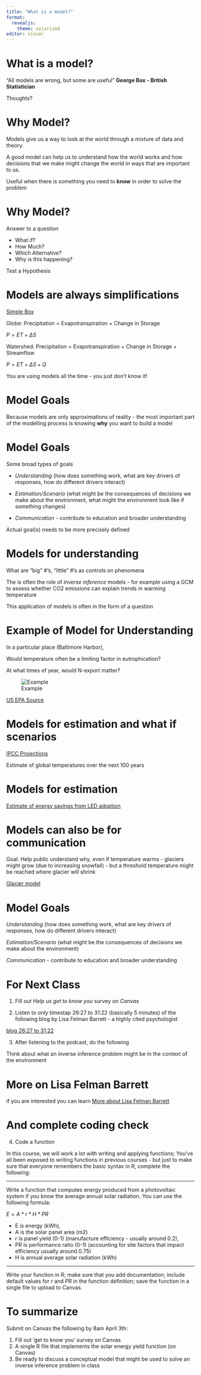 ```yaml
---
title: "What is a model?"
format: 
  revealjs:
    theme: solarized
editor: visual
---
```


# What is a model?

"All models are wrong, but some are useful" **George Box - British Statistician**

Thoughts?

# Why Model?

Models give us a way to look at the world through a mixture of data and theory.

A good model can help us to understand how the world works and how decisions that we make might change the world in ways that are important to us.

Useful when there is something you need to **know** in order to solve the problem

# Why Model?

Answer to a question

-   What if?
-   How Much?
-   Which Alternative?
-   Why is this happening?

Test a Hypothesis

# Models are always simplifications

[Simple Box](images/image2-01.png)

Globe: Precipitation = Evapotranspiration + Change in Storage

$P = ET + ΔS$

Watershed: Precipitation = Evapotranspiration + Change in Storage + Streamflow

$P = ET + ΔS + Q$

You are using models all the time - you just don't know it!

# Model Goals

Because models are only approximations of reality - the most important part of the modelling process is knowing **why** you want to build a model

# Model Goals

Some broad types of goals

-   *Understanding* (how does something work, what are key drivers of responses, how do different drivers interact)

-   *Estimation/Scenario* (what might be the consequences of decisions we make about the environment, what might the environment look like if something changes)

-   *Communication* - contribute to education and broader understanding

Actual goal(s) needs to be more precisely defined

# Models for understanding

What are "big" \#'s, "little" \#'s as controls on phenomena

The is often the role of *inverse inference* models - for example using a GCM to assess whether CO2 emissions can explain trends in warming temperature

This application of models is often in the form of a question

# Example of Model for Understanding

In a particular place (Baltimore Harbor),

Would temperature often be a limiting factor in eutrophication?

At what times of year, would N-export matter?

![Example](../lectures/intro_lecture/assets/img/image3.png)

[US EPA Source](http://www.newworldencyclopedia.org/entry/File:Eutrophication.jpg)

# Models for estimation and what if scenarios

[IPCC Projections](http://narccap.ucar.edu/about/figures/IPCCProjections.jpg)

Estimate of global temperatures over the next 100 years

# Models for estimation

[Estimate of energy savings from LED adoption](http://www.lightnowblog.com/2014/10/forecasted-energy-savings-from-led-lighting/)

# Models can also be for communication

Goal: Help public understand why, even if temperature warms - glaciers might grow (due to increasing snowfall) - but a threshold temperature might be reached where glacier will shrink

[Glacier model](https://phet.colorado.edu/sims/cheerpj/glaciers/latest/glaciers.html?simulation=glaciers)

# Model Goals

*Understanding* (how does something work, what are key drivers of responses, how do different drivers interact)

*Estimation/Scenario* (what might be the consequences of decisions we make about the environment)

*Communication* - contribute to education and broader understanding

# For Next Class

1.  Fill out *Help us get to know you* survey on *Canvas*

2.  Listen to *only* timestap 26:27 to 31:22 (basically 5 minutes) of the following blog by Lisa Felman Barrett - a highly cited psychologist

[blog 26:27 to 31:22](https://youtu.be/NbdRIVCBqNI?t=1587)

3.  After listening to the podcast, do the following

Think about what an inverse inference problem might be in the context of the environment

# More on Lisa Felman Barrett

if you are interested you can learn [More about Lisa Felman Barrett](https://www.affective-science.org/lisa-feldman-barrett.shtml)

# And complete coding check
4.  Code a function

In this course, we will work a lot with writing and applying functions; You've all been exposed to writing functions in previous courses - but just to make sure that everyone remembers the basic syntax in R, complete the following:

---

Write a function that computes energy produced from a photovoltaic system if you know the average annual solar radiation. You can use the following formula:


$E = A * r * H * PR$

-   E is energy (kWh),
-   A is the solar panel area (m2)
-   r is panel yield (0-1) (manufacture efficiency - usually around 0.2),
-   PR is performance ratio (0-1) (accounting for site factors that impact efficiency usually around 0.75)
-   H is annual average solar radiation (kWh)

---

Write your function in R; make sure that you add documentation; include default values for *r* and *PR* in the function definition; save the function in a single file to upload to Canvas. 


# To summarize 

Submit on Canvas the following by 8am April 3th:

1.  Fill out 'get to know you' survey on Canvas
2.  A single R file that implements the solar energy yield function (on Canvas)
3.  Be ready to discuss a conceptual model that might be used to solve an inverse inference problem in class

